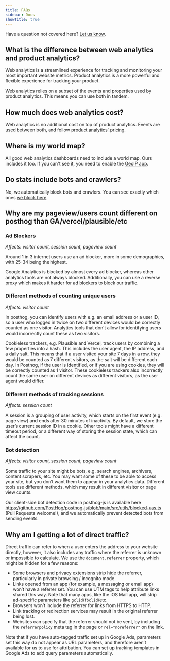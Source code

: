 ```yaml
---
title: FAQs
sidebar: Docs
showTitle: true
---
```



Have a question not covered here? [Let us know](http://app.posthog.com/home#supportModal).

## What is the difference between web analytics and product analytics?

Web analytics is a streamlined experience for tracking and monitoring your most important website metrics. Product analytics is a more powerful and flexible experience for tracking your product.

<ComparisonTable column1="Web analytics" column2="Product analytics">
  <ComparisonRow column1={"One, pre-built"} column2={"Unlimited, customizable"} feature="Dashboards" />
  <ComparisonRow column1={false} column2={true} feature="Custom insights" />
  <ComparisonRow column1={"Pageview, pageleave"} column2={"Any, custom"} feature="Events" />
  <ComparisonRow column1={"Limited, pre-defined"} column2={"Any, custom"} feature="Properties" />
  <ComparisonRow column1={"Small teams, marketers"} column2={"Engineering, product, data teams"} feature="Built for" />
  <ComparisonRow column1={"At-a-glance view of website traffic"} column2={"Analysis of product usage and user behavior"} feature="Use case" />
</ComparisonTable>

Web analytics relies on a subset of the events and properties used by product analytics. This means you can use both in tandem.

## How much does web analytics cost?

Web analytics is no additional cost on top of product analytics. Events are used between both, and follow [product analytics' pricing](/product-analytics#pricing).

## Where is my world map?

All good web analytics dashboards need to include a world map. Ours includes it too. If you can't see it, you need to enable the [GeoIP app](https://app.posthog.com/project/apps/74).

## Do stats include bots and crawlers?

No, we automatically block bots and crawlers. You can see exactly which ones [we block here](https://github.com/PostHog/posthog-js/blob/master/src/utils/blocked-uas.ts).

## Why are my pageview/users count different on posthog than GA/vercel/plausible/etc
### Ad Blockers
*Affects: visitor count, session count, pageview count*

Around 1 in 3 internet users use an ad blocker, more in some demographics, with 25-34 being the highest.

Google Analytics is blocked by almost every ad blocker, whereas other analytics tools are not always blocked. Additionally, you can use a reverse proxy which makes it harder for ad blockers to block our traffic.

### Different methods of counting unique users
*Affects: visitor count*

In posthog, you can identify users with e.g. an email address or a user ID, so a user who logged in twice on two different devices would be correctly counted as one visitor. Analytics tools that don’t allow for identifying users would incorrectly count these as two visitors.

Cookieless trackers, e.g. Plausible and Vercel, track users by combining a few properties into a hash. This includes the user agent, the IP address, and a daily salt. This means that if a user visited your site 7 days in a row, they would be counted as 7 different visitors, as the salt will be different each day. In Posthog, if the user is identified, or if you are using cookies, they will be correctly counted as 1 visitor. These cookieless trackers also incorrectly count the same user on different devices as different visitors, as the user agent would differ.

### Different methods of tracking sessions
*Affects: session count*

A session is a grouping of user activity, which starts on the first event (e.g. page view) and ends after 30 minutes of inactivity. By default, we store the user’s current session ID in a cookie. Other tools might have a different timeout period, or a different way of storing the session state, which can affect the count.

### Bot detection
*Affects: visitor count, session count, pageview count*

Some traffic to your site might be bots, e.g. search engines, archivers, content scrapers, etc. You may want some of these to be able to access your site, but you don’t want them to appear in your analytics data. Different tools use different methods, which may result in different visitor or page view counts.

Our client-side bot detection code in posthog-js is available here https://github.com/PostHog/posthog-js/blob/main/src/utils/blocked-uas.ts (Pull Requests welcome!), and we automatically prevent detected bots from sending events.

## Why am I getting a lot of direct traffic?
Direct traffic can refer to when a user enters the address to your website directly, however, it also includes any traffic where the referrer is unknown or impossible to calculate. We use the `document.referrer` property, which might be hidden for a few reasons:
* Some browsers and privacy extensions strip hide the referrer, particularly in private browsing / incognito mode.
* Links opened from an app (for example, a messaging or email app) won’t have a referrer set. You can use UTM tags to help attribute links shared this way. Note that many apps, like the iOS Mail app, will strip ad-specific parameters like `gclid`/`fbclid`/etc.
* Browsers won’t include the referrer for links from HTTPS to HTTP.
* Link tracking or redirection services may result in the original referrer being lost.
* Websites can specify that the referrer should not be sent, by including the `referrerpolicy` meta tag in the page or `rel="noreferrer"` on the link.

Note that if you have auto-tagged traffic set up in Google Ads, parameters set this way do not appear as URL parameters, and therefore aren’t available for us to use for attribution. You can set up tracking templates in Google Ads to add query parameters automatically.
